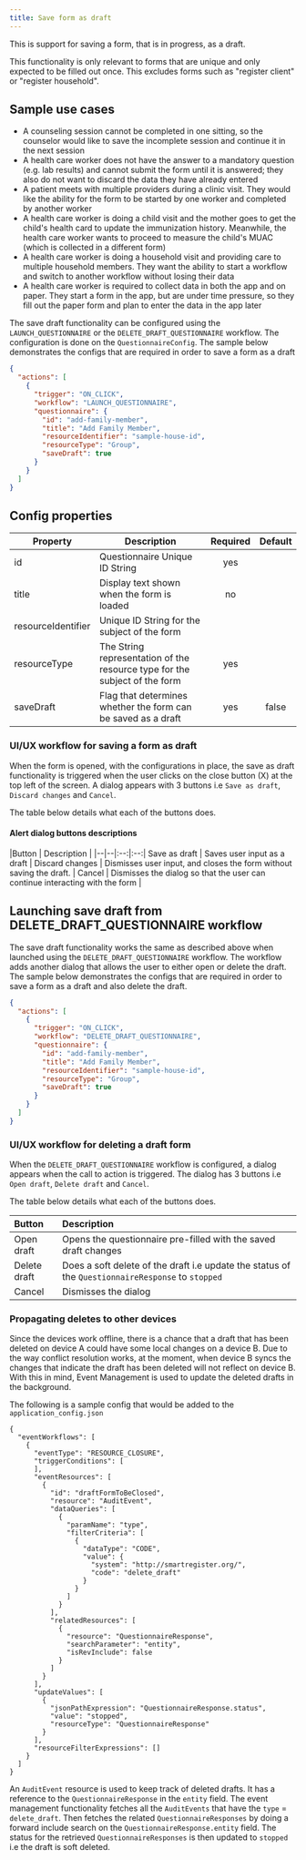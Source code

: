```yaml
---
title: Save form as draft
---
```


This is support for saving a form, that is in progress, as a draft.

This functionality is only relevant to forms that are unique and only expected to be filled out once.
This excludes forms such as "register client" or "register household".

## Sample use cases

- A counseling session cannot be completed in one sitting, so the counselor would like to save the incomplete session and continue it in the next session
- A health care worker does not have the answer to a mandatory question (e.g. lab results) and cannot submit the form until it is answered; they also do not want to discard the data they have already entered
- A patient meets with multiple providers during a clinic visit. They would like the ability for the form to be started by one worker and completed by another worker
- A health care worker is doing a child visit and the mother goes to get the child's health card to update the immunization history. Meanwhile, the health care worker wants to proceed to measure the child's MUAC (which is collected in a different form)
- A health care worker is doing a household visit and providing care to multiple household members. They want the ability to start a workflow and switch to another workflow without losing their data
- A health care worker is required to collect data in both the app and on paper. They start a form in the app, but are under time pressure, so they fill out the paper form and plan to enter the data in the app later

The save draft functionality can be configured using the `LAUNCH_QUESTIONNAIRE` or the `DELETE_DRAFT_QUESTIONNAIRE` workflow.
The configuration is done on the `QuestionnaireConfig`.
The sample below demonstrates the configs that are required in order to save a form as a draft

```json
{
  "actions": [
    {
      "trigger": "ON_CLICK",
      "workflow": "LAUNCH_QUESTIONNAIRE",
      "questionnaire": {
        "id": "add-family-member",
        "title": "Add Family Member",
        "resourceIdentifier": "sample-house-id",
        "resourceType": "Group",
        "saveDraft": true
      }
    }
  ]
}
```
## Config properties

|Property | Description | Required | Default |
|--|--|:--:|:--:|
id | Questionnaire Unique ID String | yes             |          |
title | Display text shown when the form is loaded | no |              |
resourceIdentifier | Unique ID String for the subject of the form             |     |              |
resourceType | The String representation of the resource type for the subject of the form | yes             |          |
saveDraft | Flag that determines whether the form can be saved as a draft | yes             |    false      |

### UI/UX workflow for saving a form as draft
When the form is opened, with the configurations in place, the save as draft functionality is triggered when the user clicks on the close button (X) at the top left of the screen.
A dialog appears with 3 buttons i.e `Save as draft`, `Discard changes` and `Cancel`.

The table below details what each of the buttons does.

#### Alert dialog buttons descriptions
|Button | Description |
|--|--|:--:|:--:|
Save as draft | Saves user input as a draft |
Discard changes | Dismisses user input, and closes the form without saving the draft. |
Cancel | Dismisses the dialog so that the user can continue interacting with the form |

## Launching save draft from DELETE_DRAFT_QUESTIONNAIRE workflow
The save draft functionality works the same as described above when launched using the `DELETE_DRAFT_QUESTIONNAIRE` workflow.
The workflow adds another dialog that allows the user to either open or delete the draft.
The sample below demonstrates the configs that are required in order to save a form as a draft and also delete the draft.
```json
{
  "actions": [
    {
      "trigger": "ON_CLICK",
      "workflow": "DELETE_DRAFT_QUESTIONNAIRE",
      "questionnaire": {
        "id": "add-family-member",
        "title": "Add Family Member",
        "resourceIdentifier": "sample-house-id",
        "resourceType": "Group",
        "saveDraft": true
      }
    }
  ]
}
```

### UI/UX workflow for deleting a draft form
When the `DELETE_DRAFT_QUESTIONNAIRE` workflow is configured, a dialog appears when the call to action is triggered.
The dialog has 3 buttons i.e `Open draft`, `Delete draft` and `Cancel`.

The table below details what each of the buttons does.

|Button | Description |
|:--|:--|
Open draft | Opens the questionnaire pre-filled with the saved draft changes |
Delete draft | Does a soft delete of the draft i.e update the status of the `QuestionnaireResponse` to `stopped` |
Cancel | Dismisses the dialog             |

### Propagating deletes to other devices
Since the devices work offline, there is a chance that a draft that has been deleted on device A could have some local changes on a device B.
Due to the way conflict resolution works, at the moment, when device B syncs the changes that indicate the draft has been deleted will not reflect on device B.
With this in mind, Event Management is used to update the deleted drafts in the background.

The following is a sample config that would be added to the `application_config.json`
```
{
  "eventWorkflows": [
    {
      "eventType": "RESOURCE_CLOSURE",
      "triggerConditions": [
      ],
      "eventResources": [
        {
          "id": "draftFormToBeClosed",
          "resource": "AuditEvent",
          "dataQueries": [
            {
              "paramName": "type",
              "filterCriteria": [
                {
                  "dataType": "CODE",
                  "value": {
                    "system": "http://smartregister.org/",
                    "code": "delete_draft"
                  }
                }
              ]
            }
          ],
          "relatedResources": [
            {
              "resource": "QuestionnaireResponse",
              "searchParameter": "entity",
              "isRevInclude": false
            }
          ]
        }
      ],
      "updateValues": [
        {
          "jsonPathExpression": "QuestionnaireResponse.status",
          "value": "stopped",
          "resourceType": "QuestionnaireResponse"
        }
      ],
      "resourceFilterExpressions": []
    }
  ]
}
```

An `AuditEvent` resource is used to keep track of deleted drafts. It has a reference to the `QuestionnaireResponse` in the `entity` field.
The event management functionality fetches all the `AuditEvents` that have the `type` = `delete_draft`.
Then fetches the related `QuestionnaireResponses` by doing a forward include search on the `QuestionnaireResponse.entity` field.
The status for the retrieved `QuestionnaireResponses` is then updated to `stopped` i.e the draft is soft deleted.